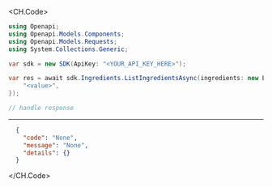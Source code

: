 
<CH.Code>
```csharp ListIngredients.cs
using Openapi;
using Openapi.Models.Components;
using Openapi.Models.Requests;
using System.Collections.Generic;

var sdk = new SDK(ApiKey: "<YOUR_API_KEY_HERE>");

var res = await sdk.Ingredients.ListIngredientsAsync(ingredients: new List<string>() {
    "<value>",
});

// handle response
```
---

```json Example Response
  {
    "code": "None",
    "message": "None",
    "details": {}
  }
```
</CH.Code>
